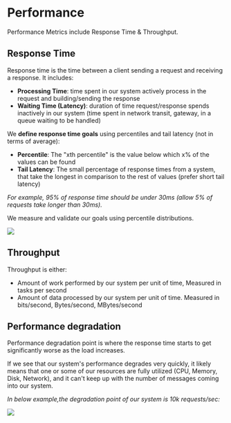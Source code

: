 # Performance

Performance Metrics include Response Time & Throughput.

## Response Time

Response time is the time between a client sending a request and receiving a response. It includes:
- **Processing Time**: time spent in our system actively process in the request and building/sending the response
- **Waiting Time (Latency)**: duration of time request/response spends inactively in our system (time spent in network transit, gateway, in a queue waiting to be handled)

We **define response time goals** using percentiles and tail latency (not in terms of average):
- **Percentile**: The "xth percentile" is the value below which x% of the values can be found
- **Tail Latency**: The small percentage of response times from a system, that take the longest in comparison to the rest of values (prefer short tail latency)

_For example, 95% of response time should be under 30ms (allow 5% of requests take longer than 30ms)._

We measure and validate our goals using percentile distributions.

![](https://miro.medium.com/v2/resize:fit:1260/format:webp/1*NA9r9ryaVMuLyro6oucdAQ.png)


## Throughput

Throughput is either:
- Amount of work performed by our system per unit of time, Measured in tasks per second
- Amount of data processed by our system per unit of time. Measured in bits/second, Bytes/second, MBytes/second


## Performance degradation

Performance degradation point is where the response time starts to get significantly worse as the load increases.

If we see that our system's performance degrades very quickly, it likely means that one or some of our resources are fully utilized (CPU, Memory, Disk, Network), and it can't keep up with the number of messages coming into our system.

_In below example,the degradation point of our system is 10k requests/sec:_

![](https://img-c.udemycdn.com/redactor/raw/quiz_question/2021-11-18_01-58-23-004657be0ba882956474be636ad0ac24.png)